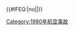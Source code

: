 {{航空事故
| year = 1980
| col1 = 
* 1月21日：'''[[伊朗航空291號班機空難|伊朗航空291號班機]]'''
* 2月21日：[[前進航空4210號班機空難|前進航空4210號班機]]
* 2月27日：[[中華航空811號班機空難|中華航空811號班機]]
* 3月14日：'''[[LOT波蘭航空007號班機空難|LOT波蘭航空007號班機]]'''
* 4月12日：'''[[泛巴航空303號班機空難|泛巴航空303號班機]]'''
| col2 = 
* 4月25日：'''[[丹航空1008號班機空難|丹航空1008號班機]]'''
* 4月27日：[[泰國航空231號班機空難|泰國航空231號班機]]
* 6月27日：'''[[意大利國內航空870號班機空難|意大利國內航空870號班機]]'''
* 7月7日：'''[[蘇聯民航4227號班機空難|蘇聯民航4227號班機]]'''
* 8月19日：'''[[沙特阿拉伯航空163號班機空難|沙特阿拉伯航空163號班機]]†'''
| col3 = 
* 9月12日：[[佛羅里達通勤空難]]
* 11月19日：[[大韓航空015號班機空難|大韓航空015號班機]]
* 11月21日：[[密克羅尼西亞大陸航空614號班機事故|密克羅尼西亞大陸航空614號班機]]
* 12月4日：[[1980年卡馬拉提空難|卡馬拉提空難]]
* 12月22日：[[沙特阿拉伯航空162號班機事故|沙特阿拉伯航空162號班機]]
}}<includeonly>{{#IFEQ:{{{cat}}}|no||[[Category:1980年航空事故]]}}</includeonly><noinclude>{{Documentation}}</noinclude>